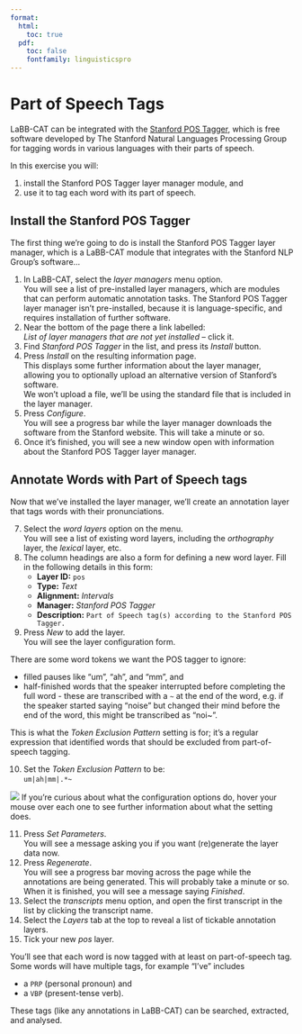 ```yaml
---
format:
  html:
    toc: true
  pdf: 
    toc: false
    fontfamily: linguisticspro
---
```

<!-- 3:35-3:42 (then slow download) 7 minutes -->
<!-- 3:51-3:56 5 minutes - total 12 minutes -->
<!-- TODO an alternative to this worksheet if downloading the POS tagger fails -->
<!-- TODO OR have a local copy of the file that participants can provide manually -->
<!-- TODO also available at https://repo.clojars.org/stanford-postagger/stanford-postagger/3.1.3/stanford-postagger-3.1.3.jar -->
# Part of Speech Tags

LaBB-CAT can be integrated with the 
[Stanford POS Tagger](https://nlp.stanford.edu/software/tagger.shtml), 
which is free software developed by The Stanford Natural Languages Processing Group
for tagging words in various languages with their parts of speech.

In this exercise you will:

1.  install the Stanford POS Tagger layer manager module, and
2.  use it to tag each word with its part of speech.

## Install the Stanford POS Tagger

The first thing we're going to do is install the Stanford POS Tagger layer manager, 
which is a LaBB-CAT module that integrates with the Stanford NLP Group's software...

(@) In LaBB-CAT, select the *layer managers* menu option.\
    You will see a list of pre-installed layer managers, which are
    modules that can perform automatic annotation tasks. 
    The Stanford POS Tagger layer manager isn't pre-installed, 
    because it is language-specific, and requires installation of further software.
(@) Near the bottom of the page there a link labelled:\
    *List of layer managers that are not yet installed* -- click it.
(@) Find *Stanford POS Tagger* in the list, and press its *Install* button.
(@) Press *Install* on the resulting information page.\
    This displays some further information about the layer manager,
    allowing you to optionally upload an alternative version of Stanford's software.\
    We won't upload a file, we'll be using the standard file that is included in the layer
    manager.
(@) Press *Configure*.\
    You will see a progress bar while the layer manager downloads the software
    from the Stanford website. This will take a minute or so.
(@) Once it's finished, you will see a new window open with information
    about the Stanford POS Tagger layer manager.
    
## Annotate Words with Part of Speech tags    
    
Now that we've installed the layer manager, we'll create an annotation layer
that tags words with their pronunciations.

(@) Select the *word layers* option on the menu.\
    You will see a list of existing word layers, including the
    *orthography* layer, the *lexical* layer, etc.
(@) The column headings are also a form for defining a new word layer.
    Fill in the following details in this form:
    -   **Layer ID:** `pos`
    -   **Type:** *Text*
    -   **Alignment:** *Intervals*
    -   **Manager:** *Stanford POS Tagger*
    -   **Description:** `Part of Speech tag(s) according to the Stanford POS Tagger.`
(@) Press *New* to add the layer.\
    You will see the layer configuration form.

There are some word tokens we want the POS tagger to ignore:

- filled pauses like "um", "ah", and "mm", and
- half-finished words that the speaker interrupted before completing the full word - these are transcribed with 
  a `~` at the end of the word, e.g. if the speaker started saying "noise" but changed their mind before the end 
  of the word, this might be transcribed as "noi~".

This is what the *Token Exclusion Pattern* setting is for; it's a regular expression that identified words that 
should be excluded from part-of-speech tagging.

(@) Set the *Token Exclusion Pattern* to be:\
    `um|ah|mm|.*~`

:::{.callout-tip}
![](help-3.png) If you're curious about what the configuration
options do, hover your mouse over each one to see further
information about what the setting does.
:::

(@) Press *Set Parameters*.\
    You will see a message asking you if you want (re)generate the layer
    data now.
(@) Press *Regenerate*.\
    You will see a progress bar moving across the page while the annotations are being generated. 
    This will probably take a minute or so.\
    When it is finished, you will see a message saying *Finished*.
(@) Select the *transcripts* menu option, 
    and open the first transcript in the list by clicking the transcript name.
(@) Select the *Layers* tab at the top to reveal a list of tickable annotation layers.
(@) Tick your new *pos* layer.

You'll see that each word is now tagged with at least on part-of-speech tag. Some words will have multiple tags, for example "I've" includes 

 - a `PRP` (personal pronoun) and 
 - a `VBP` (present-tense verb).

These tags (like any annotations in LaBB-CAT) can be searched, extracted, and analysed.

<!-- TODO invent a quick but interesting search? Or maybe use it for LIWC?
{{< pagebreak >}}

## Search Across Layers

(@) Select the *search* option on the menu, which allows you to search
    all participants by default.
(@) Tick the new *pos* layer.\
    Now you will see that our search matrix is two layers high by one
    word wide.\
    ![](two-layers-high.png){title="The search matrix shows a frame labelled 'orthography' above and a frame labelled 'cmudict' below, both with a 'matches' dropdown box and an empty 'Regular expression' box. The 'phonemes' frame also includes a button to the right of the regular expression box"}
(@) Search your new *pos* layer for words that start with "h" by
    entering `h.*` (i.e. "h" followed by zero or more characters) in the *pos* box.

You will see that the results contain words that you might not expect, like "where", "which" and "when".

(@) Click one of these unexpected results, to open the transcript.\
    You will see that, in the transcript, the pronunciation appears to
    start with /w/, not with /h/.
(@) Click on the word and select the bottom *Edit* option on the menu
    that appears.\
    This opens a small window that displays all annotations on that word
    token.
(@) Now look for the *cmudict* layer. You will see that, in addition to
    the pronunciation that starts with /w/, there's another annotation
    that starts with /h/, which is invisible on the transcript.
    
These are all the possible phonemic transcriptions for the word, 
in the order they are found in the CMUdict dictionary file. 
Only the first one is displayed in the transcript, 
but when you do searches, all of them are searched. This
can result in unexpected matches like this, but it can be useful, as
it ensures that when you search for a particular phonemic pattern,
all possible tokens are returned, not just those that match on the
most 'normal' transcription.

Now we are going to search a multi-word, multi-laye pattern:
"the" followed by a word starting with a vowel...

(@)  Go to the *search* page.
(@) Create a search matrix that's two words wide by pressing the ![](add.svg){style="height:15px;"} button, and tick the
    *orthography* and *cmudict* layers.
(@) Type `the` in the first *orthography* box.
(@) Click the second box on the *cmudict* layer, but don't enter
    anything in the box yet.\
    The box has a ![](collapse-down.svg){style="height:15px;"} button to the right of it.
(@) Hover the mouse over the button to see what it says, and then click it.

You will see that a section opens with a bunch of phoneme symbols on it; clicking on a phoneme 
adds its CELEX DISC representation to the search box.

In a regular expression, to match several single-letter symbols at once, 
you need to enclose the symbols in parentheses `[]`.

For example, to match *either* the KIT vowel -- `I` in DISC -- *or* the FLEECE vowel -- `i` in DISC, 
you would need a regular expression like this:\
`[Ii]`

We want to match *any vowel at all* at the beginning of this second word, 
so you need to construct a regular expression for that.

You could use the square-brackets `[` at the start of your pattern,
and click each of the vowel symbols to add all possible vowels -- you should add in all the vowels you see in the list that
appears when you expand the IPA helper, including all the
diphthongs. Finally, you would need to add the closing square bracket `]`.

*Alternatively*, you can simply click the *VOWEL* link in the
'phoneme symbol selector', which will add all the DISC vowels for
you, already enclosed in square-brackets.

(@) Enter the regular expression to match any vowel, using either of the methods just mentioned.
(@) Be sure to append your 'any vowel' regular expression with `.*` to ensure the search 
    matches words that have phonemes after the initial vowel.

:::{.callout-tip}
Some regular expressions are so long that not all of the expression is visible in the text box.
You can see the whole expression by hovering your mouse over the text box.
:::

(@) Run the search and check that it's giving you what you expect.
    Notice that now there are no 'false positives' like "the one" that
    we might get if we searched using orthographic spelling only.

Now that you've generated an annotation layer, and have seen how the search matrix works, 
you might want to try out some of the searches listed below, or invent some others:

:::{.callout-tip}
If you need help with creating regular expressions, try the online help page, 
which is accessible via the help icon ![](help-1.png) at the top right of the page.
:::

-   Words which have the DRESS vowel as the second phoneme
-   Words ending with a front vowel, followed by words beginning with
    /p/ or /b/
-   Words that begin with "k" in their spelling, but begin with the
    phoneme /n/
-   Words that begin with "k" in their spelling, but *do not* begin with the
    phoneme /n/


-->